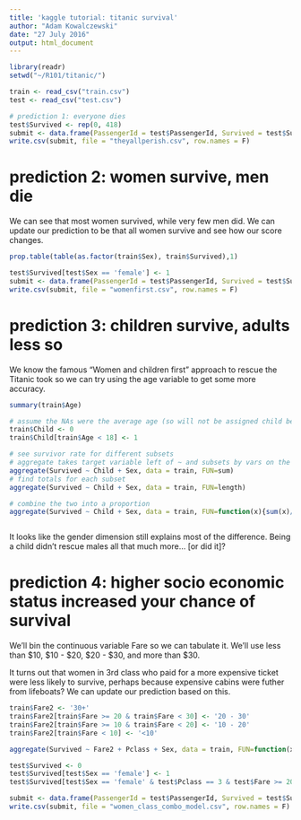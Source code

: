 ```yaml
---
title: 'kaggle tutorial: titanic survival'
author: "Adam Kowalczewski"
date: "27 July 2016"
output: html_document
---
```


```r
library(readr)
setwd("~/R101/titanic/")

train <- read_csv("train.csv")
test <- read_csv("test.csv")

# prediction 1: everyone dies
test$Survived <- rep(0, 418)
submit <- data.frame(PassengerId = test$PassengerId, Survived = test$Survived)
write.csv(submit, file = "theyallperish.csv", row.names = F)
```

# prediction 2: women survive, men die

We can see that most women survived, while very few men did.  We can update our prediction to be that all women survive and see how our score changes.

```r
prop.table(table(as.factor(train$Sex), train$Survived),1)

test$Survived[test$Sex == 'female'] <- 1
submit <- data.frame(PassengerId = test$PassengerId, Survived = test$Survived)
write.csv(submit, file = "womenfirst.csv", row.names = F)
```

# prediction 3: children survive, adults less so

We know the famous "Women and children first" approach to rescue the Titanic took so we can try using the age variable to get some more accuracy.

```r
summary(train$Age)

# assume the NAs were the average age (so will not be assigned child below)
train$Child <- 0
train$Child[train$Age < 18] <- 1

# see survivor rate for different subsets
# aggregate takes target variable left of ~ and subsets by vars on the right
aggregate(Survived ~ Child + Sex, data = train, FUN=sum)
# find totals for each subset
aggregate(Survived ~ Child + Sex, data = train, FUN=length)

# combine the two into a proportion
aggregate(Survived ~ Child + Sex, data = train, FUN=function(x){sum(x)/length(x)})



```

It looks like the gender dimension still explains most of the difference.  Being a child didn't rescue males all that much more... [or did it]?

# prediction 4: higher socio economic status increased your chance of survival
We'll bin the continuous variable Fare so we can tabulate it.  We'll use less than $10, $10 - $20, $20 - $30, and more than $30.

It turns out that women in 3rd class who paid for a more expensive ticket were less likely to survive, perhaps because expensive cabins were futher from lifeboats?  We can update our prediction based on this.

```r
train$Fare2 <- '30+'
train$Fare2[train$Fare >= 20 & train$Fare < 30] <- '20 - 30'
train$Fare2[train$Fare >= 10 & train$Fare < 20] <- '10 - 20'
train$Fare2[train$Fare < 10] <- '<10'

aggregate(Survived ~ Fare2 + Pclass + Sex, data = train, FUN=function(x){sum(x) / length(x)})
```

```r
test$Survived <- 0
test$Survived[test$Sex == 'female'] <- 1
test$Survived[test$Sex == 'female' & test$Pclass == 3 & test$Fare >= 20] <- 0

submit <- data.frame(PassengerId = test$PassengerId, Survived = test$Survived)
write.csv(submit, file = "women_class_combo_model.csv", row.names = F)

```







